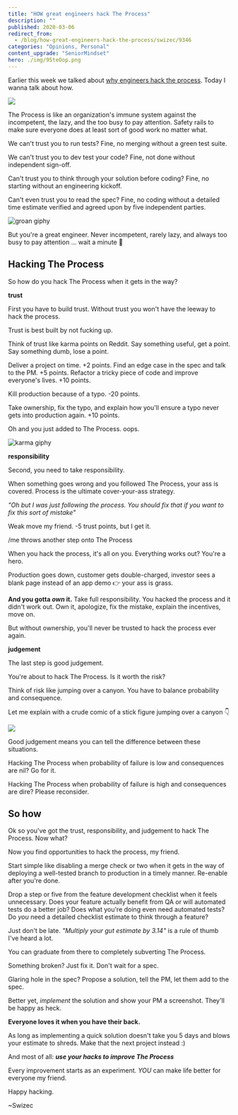 ```yaml
---
title: "HOW great engineers hack The Process"
description: ""
published: 2020-03-06
redirect_from:
  - /blog/how-great-engineers-hack-the-process/swizec/9346
categories: "Opinions, Personal"
content_upgrade: "SeniorMindset"
hero: ./img/95teOop.png
---
```


Earlier this week we talked about [why engineers hack the process](https://swizec.com/blog/why-great-engineers-hack-the-process/). Today I wanna talk about how.

![](./img/95teOop.png)

The Process is like an organization's immune system against the incompetent, the lazy, and the too busy to pay attention. Safety rails to make sure everyone does at least sort of good work no matter what.

We can't trust you to run tests? Fine, no merging without a green test suite.

We can't trust you to dev test your code? Fine, not done without independent sign-off.

Can't trust you to think through your solution before coding? Fine, no starting without an engineering kickoff.

Can't even trust you to read the spec? Fine, no coding without a detailed time estimate verified and agreed upon by five independent parties.

![groan giphy](./img/media-uAthSflgJlpwykLSXf-giphy.gif)

But you're a great engineer. Never incompetent, rarely lazy, and always too busy to pay attention ... wait a minute 🤔

## Hacking The Process

So how do you hack The Process when it gets in the way?

**trust**

First you have to build trust. Without trust you won't have the leeway to hack the process.

Trust is best built by not fucking up.

Think of trust like karma points on Reddit. Say something useful, get a point. Say something dumb, lose a point.

Deliver a project on time. +2 points. Find an edge case in the spec and talk to the PM. +5 points. Refactor a tricky piece of code and improve everyone's lives. +10 points.

Kill production because of a typo. -20 points.

Take ownership, fix the typo, and explain how you'll ensure a typo never gets into production again. +10 points.

Oh and you just added to The Process. oops.

![karma giphy](./img/media-Bt25ZEJhDt79e-giphy.gif)

**responsibility**

Second, you need to take responsibility.

When something goes wrong and you followed The Process, your ass is covered. Process is the ultimate cover-your-ass strategy.

_"Oh but I was just following the process. You should fix that if you want to fix this sort of mistake"_

Weak move my friend. -5 trust points, but I get it.

/me throws another step onto The Process

When you hack the process, it's all on you. Everything works out? You're a hero.

Production goes down, customer gets double-charged, investor sees a blank page instead of an app demo 👉 your ass is grass.

**And you gotta _own_ it.** Take full responsibility. You hacked the process and it didn't work out. Own it, apologize, fix the mistake, explain the incentives, move on.

But without ownership, you'll never be trusted to hack the process ever again.

**judgement**

The last step is good judgement.

You're about to hack The Process. Is it worth the risk?

Think of risk like jumping over a canyon. You have to balance probability and consequence.

Let me explain with a crude comic of a stick figure jumping over a canyon 👇

![](./img/95teOop.png)

Good judgement means you can tell the difference between these situations.

Hacking The Process when probability of failure is low and consequences are nil? Go for it.

Hacking The Process when probability of failure is high and consequences are dire? Please reconsider.

## So how

Ok so you've got the trust, responsibility, and judgement to hack The Process. Now what?

Now you find opportunities to hack the process, my friend.

Start simple like disabling a merge check or two when it gets in the way of deploying a well-tested branch to production in a timely manner. Re-enable after you're done.

Drop a step or five from the feature development checklist when it feels unnecessary. Does your feature actually benefit from QA or will automated tests do a better job? Does what you're doing even need automated tests? Do _you_ need a detailed checklist estimate to think through a feature?

Just don't be late. _"Multiply your gut estimate by 3.14"_ is a rule of thumb I've heard a lot.

You can graduate from there to completely subverting The Process.

Something broken? Just fix it. Don't wait for a spec.

Glaring hole in the spec? Propose a solution, tell the PM, let them add to the spec.

Better yet, _implement_ the solution and show your PM a screenshot. They'll be happy as heck.

**Everyone loves it when you have their back.**

As long as implementing a quick solution doesn't take you 5 days and blows your estimate to shreds. Make that the next project instead :)

And most of all: **_use your hacks to improve The Process_**

Every improvement starts as an experiment. _YOU_ can make life better for everyone my friend.

Happy hacking.

~Swizec

